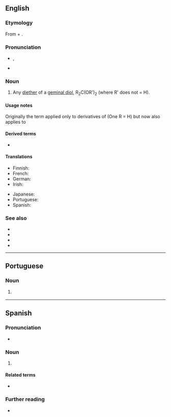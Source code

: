 {{also|Acetal|acétal}}
==English==
{{wikipedia}}

===Etymology===
From {{m|en|acetic|acet(ic)}} + {{m|en|alcohol|al(cohol)}}.

===Pronunciation===
* {{enPR|ăsʹĭtăl'}}, {{IPA|/ˈæsɪˌtæl/|lang=en}}
* {{audio|en-us-acetal.ogg|Audio (US)|lang=en}}

===Noun===
{{en-noun}}

# {{lb|en|organic chemistry}} Any [[diether]] of a [[geminal diol]], R<sub>2</sub>C(OR')<sub>2</sub> (where R' does not = H).

====Usage notes====
Originally the term applied only to derivatives of {{m|en|aldehyde|aldehydes}} (One R = H) but now also applies to {{m|en|ketone|ketones}}

====Derived terms====
* {{l|en|spiroacetal}}

====Translations====
{{trans-top|any diether of a geminal diol}}
* Finnish: {{t|fi|asetaali}}
* French: {{t+|fr|acétal|m}}
* German: {{t+|de|Acetal|n}}
* Irish: {{t|ga|aicéatal|m}}
{{trans-mid}}
* Japanese: {{t|ja|アセタール|tr=asetāru}}
* Portuguese: {{t|pt|acetal|m}}
* Spanish: {{t+|es|acetal|m}}
{{trans-bottom}}

===See also===
* {{l|en|acetonide}}
* {{l|en|acylal}}
* {{l|en|hemiacetal}}
* {{l|en|ketal}}

----

==Portuguese==

===Noun===
{{pt-noun|m}}

# {{lb|pt|organic chemistry}} {{l|en|acetal}} {{gloss|any diether of a geminal diol}}

----

==Spanish==
{{wikipedia|lang=es}}

===Pronunciation===
* {{es-IPA}}

===Noun===
{{es-noun|m|acetales}}

# {{lb|es|organic chemistry}} {{l|en|acetal}}

====Related terms====
* {{l|es|cetal}}

===Further reading===
* {{R:DRAE 2001}}